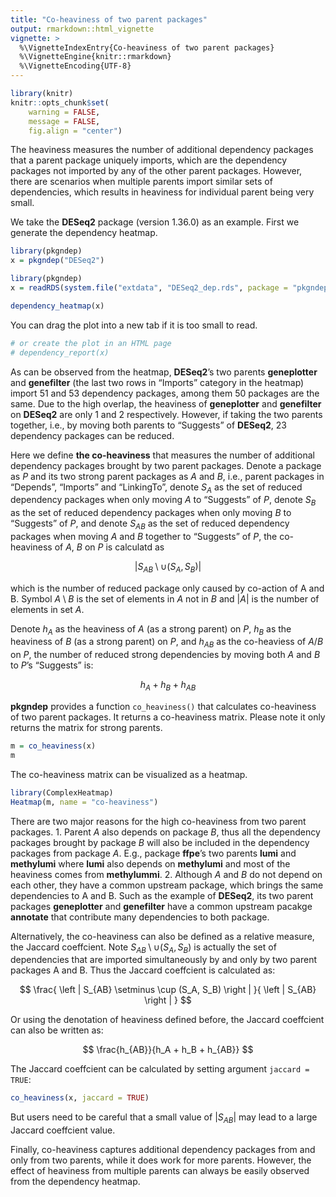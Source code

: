 ```yaml
---
title: "Co-heaviness of two parent packages"
output: rmarkdown::html_vignette
vignette: >
  %\VignetteIndexEntry{Co-heaviness of two parent packages}
  %\VignetteEngine{knitr::rmarkdown}
  %\VignetteEncoding{UTF-8}
---
```



```r
library(knitr)
knitr::opts_chunk$set(
    warning = FALSE,
    message = FALSE,
    fig.align = "center")
```

The heaviness measures the number of additional dependency packages that a
parent package uniquely imports, which are the dependency packages not imported by any
of the other parent packages. However, there are scenarios when multiple
parents import similar sets of dependencies, which results in heaviness for
individual parent being very small.

We take the **DESeq2** package (version 1.36.0) as an example. First we generate the dependency heatmap.

```r
library(pkgndep)
x = pkgndep("DESeq2")
```

```r
library(pkgndep)
x = readRDS(system.file("extdata", "DESeq2_dep.rds", package = "pkgndep"))
```

```r
dependency_heatmap(x)
```

You can drag the plot into a new tab if it is too small to read.

```r
# or create the plot in an HTML page
# dependency_report(x)
```


As can be observed from the heatmap, **DESeq2**'s two parents **geneplotter**
and **genefilter** (the last two rows in "Imports" category in the heatmap) import 51
and 53 dependency packages, among them 50 packages are the same. Due to the
high overlap, the heaviness of **geneplotter** and **genefilter** on
**DESeq2** are only 1 and 2 respectively. However, if taking the two parents
together, i.e., by moving both parents to "Suggests" of **DESeq2**, 23 dependency packages
can be reduced.

Here we define **the co-heaviness** that measures the number of additional
dependency packages brought by two parent packages. Denote a package as _P_ and
its two strong parent packages as _A_ and _B_, 
i.e., parent packages in "Depends", "Imports" and "LinkingTo",
denote $S_A$ as the set of reduced dependency packages when only moving _A_ to
"Suggests" of _P_, denote $S_B$ as the set of reduced dependency packages when
only moving _B_ to "Suggests" of _P_, and denote $S_{AB}$ as the set of reduced dependency
packages when moving _A_ and _B_ together to "Suggests" of _P_, the co-heaviness of
_A_, _B_ on _P_ is calculatd as 

$$ \left | S_{AB} \setminus  \cup (S_A, S_B) \right | $$

which is the number of reduced package only caused by co-action of A and B. Symbol $A \setminus B$ is the set
of elements in _A_ not in _B_ and $|A|$ is the number of elements in set _A_.

Denote $h_A$ as the heaviness of _A_ (as a strong parent) on _P_, $h_B$ as the
heaviness of _B_ (as a strong parent) on _P_, and $h_{AB}$ as the co-heaviess
of _A_/_B_ on _P_, the number of reduced strong dependencies by moving both
_A_ and _B_ to _P_'s "Suggests" is:

$$ h_A + h_B + h_{AB} $$

**pkgndep** provides a function `co_heaviness()` that calculates co-heaviness of two parent packages.
It returns a co-heaviness matrix. Please note it only returns the matrix for strong parents.

```r
m = co_heaviness(x)
m
```

The co-heaviness matrix can be visualized as a heatmap.

```r
library(ComplexHeatmap)
Heatmap(m, name = "co-heaviness")
```

There are two major reasons for the high co-heaviness from two parent packages. 1. Parent _A_
also depends on package _B_, thus all the dependency packages brought by package _B_ will also be 
included in the dependency packages from package _A_. E.g., package **ffpe**'s two parents **lumi** and **methylumi** where **lumi** also depends on **methylumi**
and most of the heaviness comes from **methylummi**. 2. Although _A_ and _B_ do not depend on each other,
they have a common upstream package, which brings the same dependencies to A and B. Such as the example
of **DESeq2**, its two parent packages **geneplotter** and **genefilter** have a common upstream pacakge **annotate**
that contribute many dependencies to both package.

Alternatively, the co-heaviness can also be defined as a relative measure, the Jaccard coeffcient.
Note $S_{AB} \setminus  \cup (S_A, S_B)$ is actually the set of dependencies that are imported simultaneously by and only by two parent packages A and B. Thus the Jaccard coeffcient is calculated as:

$$ \frac{ \left | S_{AB} \setminus  \cup (S_A, S_B) \right | }{ \left | S_{AB} \right |  } $$

Or using the denotation of heaviness defined before, the Jaccard coeffcient can also be written as:

$$ \frac{h_{AB}}{h_A + h_B + h_{AB}} $$

The Jaccard coeffcient can be calculated by setting argument `jaccard = TRUE`:

```r
co_heaviness(x, jaccard = TRUE)
```

But users need to be careful that a small value of $|S_{AB}|$ may lead to a large Jaccard coeffcient value.

Finally, co-heaviness captures additional dependency packages from and only
from two parents, while it does work for more parents. However, the effect of
heaviness from multiple parents can always be easily observed from the
dependency heatmap.
